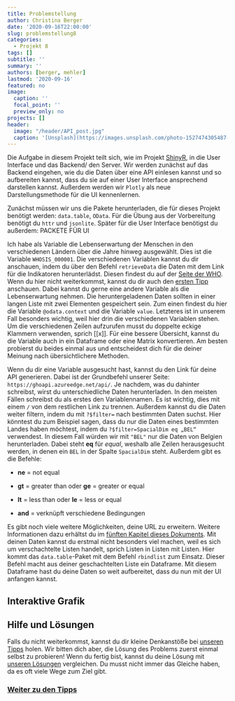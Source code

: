 ---
title: Problemstellung
author: Christina Berger
date: '2020-09-16T22:00:00'
slug: problemstellung8
categories:
  - Projekt 8
tags: []
subtitle: ''
summary: ''
authors: [berger, mehler]
lastmod: '2020-09-16'
featured: no
image:
  caption: ''
  focal_point: ''
  preview_only: no
projects: []
header:
  image: "/header/API_post.jpg"
  caption: '[Unsplash](https://images.unsplash.com/photo-1527474305487-b87b222841cc?ixlib=rb-1.2.1&ixid=eyJhcHBfaWQiOjEyMDd9&auto=format&fit=crop&w=1267&q=80)'
---

Die Aufgabe in diesem Projekt teilt sich, wie im Projekt [ShinyR](/post/uebersicht7), in die User Interface und das Backend/ den Server. Wir werden zunächst auf das Backend eingehen, wie du die Daten über eine API einlesen kannst und so aufbereiten kannst, dass du sie auf einer User Interface ansprechend darstellen kannst. Außerdem werden wir `Plotly` als neue Darstellungsmethode für die UI kennenlernen.

Zunächst müssen wir uns die Pakete herunterladen, die für dieses Projekt benötigt werden: `data.table`, `OData`. Für die Übung aus der Vorbereitung benötigt du `httr` und `jsonlite`. Später für die User Interface benötigst du außerdem: PACKETE FÜR UI

Ich habe als Variable die Lebenserwartung der Menschen in den verschiedenen Ländern über die Jahre hinweg ausgewählt. Dies ist die Variable `WHOSIS_000001`. Die verschiedenen Variablen kannst du dir anschauen, indem du über den Befehl `retrieveData` die Daten mit dem Link für die Indikatoren herunterlädst. Diesen findest du auf der [Seite der WHO](https://www.who.int/data/gho/info/gho-odata-api). Wenn du hier nicht weiterkommst, kannst du dir auch den [ersten Tipp](/post/tipps8) anschauen. Dabei kannst du gerne eine andere Variable als die Lebenserwartung nehmen. Die heruntergeladenen Daten sollten in einer langen Liste mit zwei Elementen gespeichert sein. Zum einen findest du hier die Variable `@odata.context` und die Variable `value`. Letzteres ist in unserem Fall besonders wichtig, weil hier drin die verschiedenen Variablen stehen. Um die verschiedenen Zeilen aufzurufen musst du doppelte eckige Klammern verwenden, sprich [[x]]. Für eine bessere Übersicht, kannst du die Variable auch in ein Dataframe oder eine Matrix konvertieren. Am besten probierst du beides einmal aus und entscheidest dich für die deiner Meinung nach übersichtlichere Methoden.

Wenn du dir eine Variable ausgesucht hast, kannst du den Link für deine API generieren. Dabei ist der Grundbefehl unserer Seite: `https://ghoapi.azureedge.net/api/`. Je nachdem, was du dahinter schreibst, wirst du unterschiedliche Daten herunterladen. In den meisten Fällen schreibst du als erstes den Variablennamen. Es ist wichtig, dies mit einem `/` von dem restlichen Link zu trennen. Außerdem kannst du die Daten weiter filtern, indem du mit `?$filter=` nach bestimmten Daten suchst. Hier könntest du zum Beispiel sagen, dass du nur die Daten eines bestimmten Landes haben möchtest, indem du `?$filter=SpacialDim eq „BEL“` verwendest. In diesem Fall würden wir mit `"BEL"` nur die Daten von Belgien herunterladen. Dabei steht **eq** für *equal*, weshalb alle Zeilen herausgesucht werden, in denen ein `BEL` in der Spalte `SpacialDim` steht. Außerdem gibt es die Befehle:

* **ne** = not equal

* **gt** = greater than oder **ge** = greater or equal 

* **lt** = less than oder **le** = less or equal

* **and** = verknüpft verschiedene Bedingungen

Es gibt noch viele weitere Möglichkeiten, deine URL zu erweitern. Weitere Informationen dazu erhältst du im [fünften Kapitel dieses Dokuments]( http://docs.oasis-open.org/odata/odata/v4.01/odata-v4.01-part2-url-conventions.pdf). Mit deinen Daten kannst du erstmal nicht besonders viel machen, weil es sich um verschachtelte Listen handelt, sprich Listen in Listen mit Listen. Hier kommt das `data.table`-Paket mit dem Befehl `rbindlist` zum Einsatz. Dieser Befehl macht aus deiner geschachtelten Liste ein Dataframe. Mit diesem Dataframe hast du deine Daten so weit aufbereitet, dass du nun mit der UI anfangen kannst. 

## Interaktive Grafik



## Hilfe und Lösungen

Falls du nicht weiterkommst, kannst du dir kleine Denkanstöße bei [unseren Tipps](/post/tipps8/) holen. Wir bitten dich aber, die Lösung des Problems zuerst einmal selbst zu probieren! Wenn du fertig bist, kannst du deine Lösung mit [unseren Lösungen](/post/loesungen8/) vergleichen. Du musst nicht immer das Gleiche haben, da es oft viele Wege zum Ziel gibt.

### [Weiter zu den Tipps](/post/tipps8)
